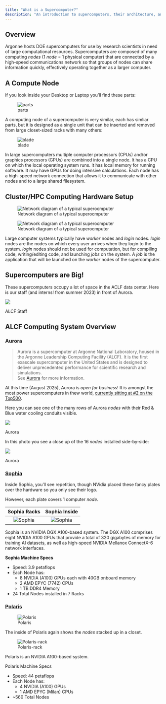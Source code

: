 ```yaml
---
title: "What is a Supercomputer?"
description: "An introduction to supercomputers, their architecture, and how they differ from regular computers."
---
```


## Overview

Argonne hosts DOE supercomputers for use by research scientists in need of
large computational resources.
Supercomputers are composed of many computing _nodes_ (1 _node_ = 1 physical
computer) that are connected by a high-speed communications network so that
groups of nodes can share information quickly, effectively operating together
as a larger computer.

## A Compute Node

If you look inside your Desktop or Laptop you'll find these parts:

::: {#fig-computer-parts}
![parts](../img/computer-parts-diagram.svg)
:::

A computing node of a supercomputer is very similar, each has simliar parts,
but it is designed as a single unit that can be inserted and removed from large
closet-sized racks with many others:

::: {#fig-computer-blade}
![blade](../img/computer_blade.jpg)
:::

In large supercomputers multiple computer processors (CPUs) and/or graphics
processors (GPUs) are combined into a single node.
It has a CPU on which the local operating system runs.
It has local memory for running software.
It may have GPUs for doing intensive calculations.
Each node has a high-speed network connection that allows it to communicate
with other nodes and to a large shared filesystem.

## Cluster/HPC Computing Hardware Setup

![Network diagram of a typical superocmputer](../img/network-diagram/light.svg){.light-content}

![Network diagram of a typical superocmputer](../img/network-diagram/dark.svg){.dark-content}

<!--
::: {#fig-hardware}

::: {.light-content}

![](../img/network-diagram/light.svg)
:::

::: {.dark-content}

![](../img/network-diagram/dark.svg)
:::

Network Diagram of a typical Supercomputer
:::
-->


Large computer systems typically have _worker_ nodes and _login_ nodes.
_login_ nodes are the nodes on which every user arrives when they login to the
system.
_login_ nodes should not be used for computation, but for compiling code,
writing/editing code, and launching _jobs_ on the system.
A _job_ is the application that will be launched on the _worker_ nodes of the
supercomputer.

## Supercomputers are Big!

These supercomputers occupy a lot of space in the ACLF data center.
Here is our staff (and interns! from summer 2023) in front of Aurora.

::: {#fig-alcf-staff}

![](../../assets/ALCF-Staff.jpg)

ALCF Staff
:::

## ALCF Computing System Overview

### Aurora

> Aurora is a supercomputer at Argonne National Laboratory, housed in the
> Argonne Leadership Computing Facility (ALCF).
> It is the first exascale supercomputer in the United States and is designed
> to deliver unprecedented performance for scientific research and simulations.  
> See [Aurora](https://www.alcf.anl.gov/aurora) for more information.

At this time (August 2025), Aurora is _open for business_!
It is amongst the most power supercomputers in thew world,
[currently sitting at #2 on the Top500](https://www.top500.org/lists/top500/list/2024/06/).

Here you can see one of the many rows of Aurora _nodes_ with their Red & Blue
water cooling conduits visible.

::: {#fig-aurora-1}

![](../img/aurora1.jpg)

Aurora
:::

In this photo you see a close up of the 16 _nodes_ installed side-by-side:

::: {#fig-aurora-2}
![](../img/aurora2.jpg)

Aurora
:::

### [Sophia](https://www.alcf.anl.gov/sophia)

Inside Sophia, you'll see repetition, though NVidia placed these fancy plates
over the hardware so you only see their logo. 

However, each plate covers 1 computer _node_.

|          Sophia Racks           |          Sophia Inside          |
| :-----------------------------: | :-----------------------------: |
| ![Sophia](../img/thetagpu1.jpg) | ![Sophia](../img/thetagpu2.jpg) |


Sophia is an NVIDIA DGX A100-based system.
The DGX A100 comprises eight NVIDIA A100 GPUs that provide a total of 320
gigabytes of memory for training AI datasets, as well as high-speed NVIDIA
Mellanox ConnectX-6 network interfaces.

**Sophia Machine Specs**

- Speed: 3.9 petaflops
- Each Node has:
  - 8 NVIDIA (A100) GPUs each with 40GB onboard memory
  - 2 AMD EPYC (7742) CPUs
  - 1 TB DDR4 Memory
- 24 Total Nodes installed in 7 Racks

### [Polaris](https://www.alcf.anl.gov/polaris)

![Polaris](../img/polaris.jpg)

The inside of Polaris again shows the _nodes_ stacked up in a closet.

![Polaris-rack](../img/polaris1.jpg)

Polaris is an NVIDIA A100-based system.

Polaris Machine Specs

- Speed: 44 petaflops
- Each Node has:
  - 4 NVIDIA (A100) GPUs
  - 1 AMD EPYC (Milan) CPUs
- \~560 Total Nodes
